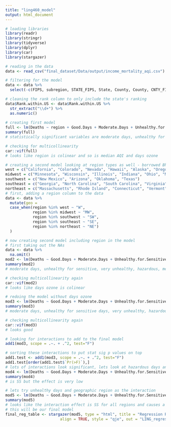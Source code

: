 ```yaml
---
title: "ling460_model"
output: html_document
---
```


```r
# loading libraries
library(readr)
library(stringr)
library(tidyverse)
library(dplyr)
library(car)
library(stargazer)
```

```r
# reading in the data 
data <- read_csv("final_dataset/Data/output/income_mortality_aqi.csv")
```

```r
# filtering for the model 
data <- data %>%
  select(-c(FIPS, subregion, STATE_FIPS, State, County, County, CNTY_FIPS))

# cleaning the rank column to only include the state's ranking
data$Rank.within.US <- data$Rank.within.US %>%
  str_extract("\\d+") %>%
  as.numeric()
  
# creating first model 
full <- lm(Deaths ~ region + Good.Days + Moderate.Days + Unhealthy.for.Sensitive.Groups.Days + Unhealthy.Days + Very.Unhealthy.Days + Hazardous.Days + Median.AQI + Days.CO + Days.NO2 + Days.Ozone + Days.PM2.5 + Value..Dollars., data = data)
summary(full)
# statistically significant variables are moderate days, unhealthy for sensitive group days, very unhealthy days, hazardous days and median income

# checking for multicollinearity 
car::vif(full)
# looks like region is colinear and so is median AQI and days ozone

# creating a second model looking at region types as well - borrowed Bhargavi's code for the geo regions
west = c("California", "Colorado", "Nevada", "Hawaii", "Alaska", "Oregon", "Utah", "Idaho", "Montana", "Wyoming", "Washington")
midwest = c("Minnesota", "Wisconsin", "Illinois", "Indiana", "Ohio", "Michigan", "Missouri", "Iowa", "Kansas", "Nebraska", "North Dakota", "South Dakota")
southwest = c("New Mexico", "Arizona", "Oklahoma", "Texas")
southeast = c("Georgia", "North Carolina", "South Carolina", "Virginia", "West Virginia", "Kentucky", "Tennessee", "Mississippi", "Alabama", "Delaware", "Maryland", "Florida", "Louisiana", "Arkansas")
northeast = c("Massachusetts", "Rhode Island", "Connecticut", "Vermont", "New Hampshire", "Maine", "Pennsylvania", "New Jersey", "New York")
# first, adding a region column to the data 
data <- data %>% 
  mutate(geo = 
  case_when(region %in% west ~ "W",
            region %in% midwest ~ "MW",
            region %in% southwest ~ "SW",
            region %in% southeast ~ "SE",
            region %in% northeast ~ "NE")
  )

# now creating second model including region in the model 
# first taking out the NAs 
data <- data %>%
  na.omit()
mod2 <- lm(Deaths ~ Good.Days + Moderate.Days + Unhealthy.for.Sensitive.Groups.Days + Unhealthy.Days + Very.Unhealthy.Days + Hazardous.Days + Median.AQI + Days.CO + Days.NO2 + Days.Ozone + Days.PM2.5 + Value..Dollars. + factor(geo), data = data)
summary(mod2)
# moderate days, unhealthy for sensitive, very unhealthy, hazardous, median income, NE, SE, and W are statistically significant 

# checking multicollinearity again 
car::vif(mod2)
# looks like days ozone is colinear 

# redoing the model without days ozone 
mod3 <- lm(Deaths ~ Good.Days + Moderate.Days + Unhealthy.for.Sensitive.Groups.Days + Unhealthy.Days + Very.Unhealthy.Days + Hazardous.Days + Median.AQI + Days.CO + Days.NO2 + Days.PM2.5 + Value..Dollars. + factor(geo), data = data)
summary(mod3)
# moderate days, unhealthy for sensitive days, very unhealthy, hazardous, median income, NE, SE, and W are stat sig

# checking multicollinearity again 
car::vif(mod3)
# looks good

# looking for interactions to add to the final model 
add1(mod3, scope = .~. + .^2, test="F")

# sorting these interactions to put stat sig p values on top 
add1.test <- add1(mod3, scope = .~. + .^2, test="F")
add1.test[order(add1.test$`Pr(>F)`),]
# lots of interactions look significant, lets look at hazardous days and median income 
mod4 <- lm(Deaths ~ Good.Days + Moderate.Days + Unhealthy.for.Sensitive.Groups.Days + Unhealthy.Days + Very.Unhealthy.Days + Hazardous.Days * Value..Dollars. + Median.AQI + Days.CO + Days.NO2 + Days.PM2.5 + factor(geo), data = data)
summary(mod4)
# is SS but the effect is very low

# lets try unhealthy days and geographic region as the interaction 
mod5 <- lm(Deaths ~ Good.Days + Moderate.Days + Unhealthy.for.Sensitive.Groups.Days + Unhealthy.Days * factor(geo) + Very.Unhealthy.Days + Hazardous.Days + Value..Dollars. + Median.AQI + Days.CO + Days.NO2 + Days.PM2.5, data = data)
summary(mod5)
# looks like the interaction effect is SS for all regions and causes a huge difference
# this will be our final model 
final_reg_table <- stargazer(mod5, type = "html", title = "Regression Results",
                        align = TRUE, style = "qje", out = "LING_regression_table.html")
```

